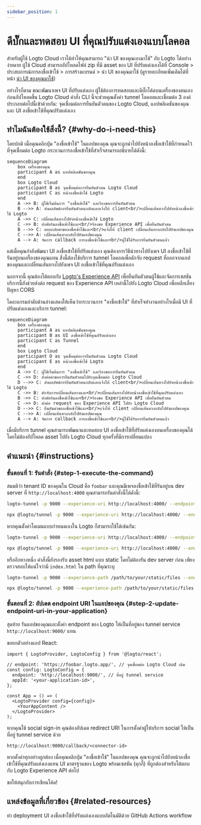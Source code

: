 ```yaml
---
sidebar_position: 1
---
```



# ดีบั๊กและทดสอบ UI ที่คุณปรับแต่งเองแบบโลคอล

สำหรับผู้ใช้ Logto Cloud เราได้ทำให้คุณสามารถ "นำ UI ของคุณเองมาใช้" กับ Logto ได้อย่างง่ายดาย ผู้ใช้ Cloud สามารถอัปโหลดไฟล์ zip ที่มี asset ของ UI ที่ปรับแต่งเองได้ที่ <CloudLink to="/sign-in-experience/branding">Console > ประสบการณ์การลงชื่อเข้าใช้ > การสร้างแบรนด์ > นำ UI ของคุณมาใช้</CloudLink> (ดูรายละเอียดเพิ่มเติมได้ที่หน้า [นำ UI ของคุณมาใช้](/customization/bring-your-ui))

อย่างไรก็ตาม ขณะพัฒนาเพจ UI ที่ปรับแต่งเอง ผู้ใช้ต้องการทดสอบและดีบั๊กโค้ดบนเครื่องของตนเองก่อนอัปโหลดขึ้น Logto Cloud คำสั่ง CLI นี้จะช่วยคุณตั้งค่า tunnel โลคอลและเชื่อมต่อ 3 องค์ประกอบต่อไปนี้เข้าด้วยกัน:
จุดเชื่อมต่อการยืนยันตัวตนของ Logto Cloud, แอปพลิเคชันของคุณ และ UI ลงชื่อเข้าใช้ที่คุณปรับแต่งเอง

## ทำไมฉันต้องใช้สิ่งนี้? \{#why-do-i-need-this}

โดยปกติ เมื่อคุณคลิกปุ่ม "ลงชื่อเข้าใช้" ในแอปของคุณ คุณจะถูกนำไปยังหน้าลงชื่อเข้าใช้ที่กำหนดไว้ที่จุดเชื่อมต่อ Logto กระบวนการลงชื่อเข้าใช้ที่สำเร็จสามารถอธิบายได้ดังนี้:

```mermaid
sequenceDiagram
    box เครื่องของคุณ
    participant A as แอปพลิเคชันของคุณ
    end
    box Logto Cloud
    participant B as จุดเชื่อมต่อการยืนยันตัวตน Logto Cloud
    participant C as หน้าลงชื่อเข้าใช้ Logto
    end
    A ->> B: ผู้ใช้เริ่มต้นการ "ลงชื่อเข้าใช้" และร้องขอการยืนยันตัวตน
    B -->> A: ส่งผลลัพธ์การยืนยันตัวตนกลับและแจ้งให้ client<br/>เปลี่ยนเส้นทางไปยังหน้าลงชื่อเข้าใช้ Logto
    A ->> C: เปลี่ยนเส้นทางไปยังหน้าลงชื่อเข้าใช้ Logto
    C ->> B: ส่งฟอร์มลงชื่อเข้าใช้และ<br/>ร้องขอ Experience API เพื่อยืนยันตัวตน
    B -->> C: ตอบกลับคำขอลงชื่อเข้าใช้และ<br/>แจ้งให้ client เปลี่ยนเส้นทางกลับไปยังแอปของคุณ
    C -->> A: เปลี่ยนเส้นทางกลับไปยังแอปของคุณ
    A --> A: จัดการ callback การลงชื่อเข้าใช้และ<br/>ผู้ใช้ได้รับการยืนยันตัวตนแล้ว
```

แต่เมื่อคุณกำลังพัฒนา UI ลงชื่อเข้าใช้ที่ปรับแต่งเอง คุณต้องการวิธีนำทางไปยังเพจ UI ลงชื่อเข้าใช้ที่รันอยู่บนเครื่องของคุณแทน
สิ่งนี้ต้องใช้บริการ tunnel โลคอลเพื่อดักจับ request ที่ออกจากแอปของคุณและเปลี่ยนเส้นทางไปยังเพจ UI ลงชื่อเข้าใช้ที่คุณปรับแต่งเอง

นอกจากนี้ คุณต้องโต้ตอบกับ [Logto's Experience API](https://openapi.logto.io/group/endpoint-experience) เพื่อยืนยันตัวตนผู้ใช้และจัดการเซสชัน
บริการนี้ยังช่วยส่งต่อ request ของ Experience API เหล่านี้ไปยัง Logto Cloud เพื่อหลีกเลี่ยงปัญหา CORS

ไดอะแกรมลำดับด้านล่างแสดงให้เห็นว่ากระบวนการ "ลงชื่อเข้าใช้" ที่สำเร็จทำงานอย่างไรเมื่อมี UI ที่ปรับแต่งเองและบริการ tunnel:

```mermaid
sequenceDiagram
    box เครื่องของคุณ
    participant A as แอปพลิเคชันของคุณ
    participant B as UI ลงชื่อเข้าใช้ที่คุณปรับแต่งเอง
    participant C as Tunnel
    end
    box Logto Cloud
    participant D as จุดเชื่อมต่อการยืนยันตัวตน Logto Cloud
    participant E as หน้าลงชื่อเข้าใช้ Logto
    end
    A ->> C: ผู้ใช้เริ่มต้นการ "ลงชื่อเข้าใช้" และร้องขอการยืนยันตัวตน
    C ->> D: ส่งต่อคำขอการยืนยันตัวตนไปยังจุดเชื่อมต่อ Logto Cloud
    D -->> C: ส่งผลลัพธ์การยืนยันตัวตนกลับและแจ้งให้ client<br/>เปลี่ยนเส้นทางไปยังหน้าลงชื่อเข้าใช้ Logto
    C ->> B: ดักจับการเปลี่ยนเส้นทางและ<br/>เปลี่ยนเส้นทางไปยังหน้าลงชื่อเข้าใช้ที่คุณปรับแต่งเอง
    B ->> C: ส่งฟอร์มลงชื่อเข้าใช้และ<br/>ร้องขอ Experience API เพื่อยืนยันตัวตน
    C ->> D: ส่งต่อ request ของ Experience API ไปยัง Logto Cloud
    D -->> C: ยืนยันคำขอลงชื่อเข้าใช้และ<br/>แจ้งให้ client เปลี่ยนเส้นทางกลับไปยังแอปของคุณ
    C -->> A: เปลี่ยนเส้นทางกลับไปยังแอปของคุณ
    A --> A: จัดการ callback การลงชื่อเข้าใช้และ<br/>ผู้ใช้ได้รับการยืนยันตัวตนแล้ว
```

เมื่อมีบริการ tunnel คุณสามารถพัฒนาและทดสอบ UI ลงชื่อเข้าใช้ที่ปรับแต่งเองบนเครื่องของคุณได้ โดยไม่ต้องอัปโหลด asset ไปยัง Logto Cloud ทุกครั้งที่มีการเปลี่ยนแปลง

## คำแนะนำ \{#instructions}

### ขั้นตอนที่ 1: รันคำสั่ง \{#step-1-execute-the-command}

สมมติว่า tenant ID ของคุณใน Cloud คือ `foobar` และคุณมีเพจลงชื่อเข้าใช้ที่รันอยู่บน dev server ที่ `http://localhost:4000` คุณสามารถรันคำสั่งนี้ได้ดังนี้:

<Tabs groupId="cmd">

  <TabItem value="cli" label="CLI">

```bash
logto-tunnel -p 9000 --experience-uri http://localhost:4000/ --endpoint https://foobar.logto.app/
```

  </TabItem>
  <TabItem value="npx" label="npx">

```bash
npx @logto/tunnel -p 9000 --experience-uri http://localhost:4000/ --endpoint https://foobar.logto.app/
```

  </TabItem>

</Tabs>

หากคุณตั้งค่าโดเมนแบบกำหนดเองใน Logto ก็สามารถใช้ได้เช่นกัน:

<Tabs groupId="cmd">

  <TabItem value="cli" label="CLI">

```bash
logto-tunnel -p 9000 --experience-uri http://localhost:4000/ --endpoint https://your.custom.domain/
```

  </TabItem>
  <TabItem value="npx" label="npx">

```bash
npx @logto/tunnel -p 9000 --experience-uri http://localhost:4000/ --endpoint https://your.custom.domain/
```

  </TabItem>

</Tabs>

หรืออีกทางหนึ่ง คำสั่งนี้ยังรองรับ asset html แบบ static โดยไม่ต้องรัน dev server ก่อน เพียงตรวจสอบให้แน่ใจว่ามี `index.html` ใน path ที่คุณระบุ

<Tabs groupId="cmd">

  <TabItem value="cli" label="CLI">

```bash
logto-tunnel -p 9000 --experience-path /path/to/your/static/files --endpoint https://foobar.logto.app/
```

  </TabItem>
  <TabItem value="npx" label="npx">

```bash
npx @logto/tunnel -p 9000 --experience-path /path/to/your/static/files --endpoint https://foobar.logto.app/
```

  </TabItem>

</Tabs>

### ขั้นตอนที่ 2: อัปเดต endpoint URI ในแอปของคุณ \{#step-2-update-endpoint-uri-in-your-application}

สุดท้าย รันแอปของคุณและตั้งค่า endpoint ของ Logto ให้เป็นที่อยู่ของ tunnel service `http://localhost:9000/` แทน

ขอยกตัวอย่างแอป React:

```tsx title=App.tsx
import { LogtoProvider, LogtoConfig } from '@logto/react';

// endpoint: 'https://foobar.logto.app/', // จุดเชื่อมต่อ Logto Cloud เดิม
const config: LogtoConfig = {
  endpoint: 'http://localhost:9000/', // ที่อยู่ tunnel service
  appId: '<your-application-id>',
};

const App = () => (
  <LogtoProvider config={config}>
    <YourAppContent />
  </LogtoProvider>
);
```

หากคุณใช้ social sign-in คุณต้องอัปเดต redirect URI ในการตั้งค่าผู้ให้บริการ social ให้เป็นที่อยู่ tunnel service ด้วย

```
http://localhost:9000/callback/<connector-id>
```

หากตั้งค่าทุกอย่างถูกต้อง เมื่อคุณคลิกปุ่ม "ลงชื่อเข้าใช้" ในแอปของคุณ คุณจะถูกนำไปยังหน้าลงชื่อเข้าใช้ที่คุณปรับแต่งเองแทน UI มาตรฐานของ Logto พร้อมเซสชัน (คุกกี้) ที่ถูกต้องสำหรับโต้ตอบกับ Logto Experience API ต่อไป

ขอให้สนุกกับการเขียนโค้ด!

## แหล่งข้อมูลที่เกี่ยวข้อง \{#related-resources}

<Url href="https://blog.logto.io/automate-custom-sign-in-ui-deployment-with-github-actions">
  ทำ deployment UI ลงชื่อเข้าใช้ที่ปรับแต่งเองแบบอัตโนมัติด้วย GitHub Actions workflow
</Url>
